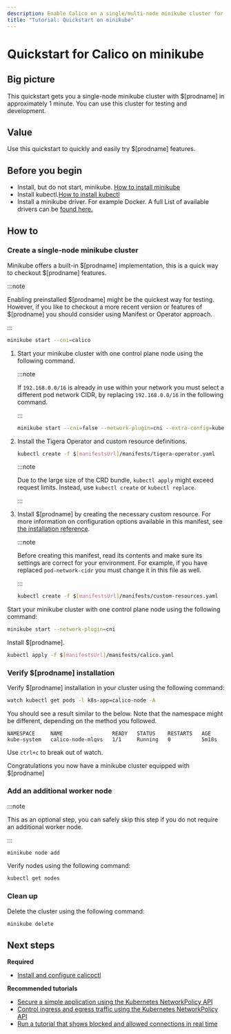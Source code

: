 ```yaml
---
description: Enable Calico on a single/multi-node minikube cluster for testing or development in under 1 minute.
title: "Tutorial: Quickstart on minikube"
---
```


# Quickstart for Calico on minikube


## Big picture

This quickstart gets you a single-node minikube cluster with $[prodname]
in approximately 1 minute. You can use this cluster for testing and
development.

## Value

Use this quickstart to quickly and easily try $[prodname] features.

## Before you begin

- Install, but do not start, minikube. [How to install minikube](https://minikube.sigs.k8s.io/docs/start/#what-youll-need)
- Install kubectl.[How to install kubectl](https://kubernetes.io/docs/tasks/tools/install-kubectl/)
- Install a minikube driver. For example Docker. A full List of available drivers can be [found here.](https://minikube.sigs.k8s.io/docs/drivers/)

## How to

### Create a single-node minikube cluster

<Tabs>
<TabItem label="Built-in $[prodname]" value="Built-in $[prodname]-0">

Minikube offers a built-in $[prodname] implementation, this is a quick way to checkout $[prodname] features.

:::note

Enabling preinstalled $[prodname] might be the quickest way for testing. However, if you like to checkout a more recent version or features of $[prodname] you should consider using Manifest or Operator approach.

:::

```bash
minikube start --cni=calico
```

</TabItem>
<TabItem label="Operator" value="Operator-1">

1. Start your minikube cluster with one control plane node using the following command.

   :::note

   If `192.168.0.0/16` is already in use within your network you must select a different pod network CIDR, by replacing `192.168.0.0/16` in the following command.

   :::

   ```bash
   minikube start --cni=false --network-plugin=cni --extra-config=kubeadm.pod-network-cidr=192.168.0.0/16 --subnet=172.16.0.0/24
   ```

2. Install the Tigera Operator and custom resource definitions.

   ```bash
   kubectl create -f $[manifestsUrl]/manifests/tigera-operator.yaml
   ```

   :::note

   Due to the large size of the CRD bundle, `kubectl apply` might exceed request limits. Instead, use `kubectl create` or `kubectl replace`.

   :::

3. Install $[prodname] by creating the necessary custom resource. For more information on configuration options available in this manifest, see [the installation reference](../../reference/installation/api.mdx).

   :::note

   Before creating this manifest, read its contents and make sure its settings are correct for your environment. For example,
   if you have replaced `pod-network-cidr` you must change it in this file as well.

   :::

   ```bash
   kubectl create -f $[manifestsUrl]/manifests/custom-resources.yaml
   ```

</TabItem>
<TabItem label="Manifest" value="Manifest-2">

Start your minikube cluster with one control plane node using the following command:

```bash
minikube start --network-plugin=cni
```

Install $[prodname].

```bash
kubectl apply -f $[manifestsUrl]/manifests/calico.yaml
```

</TabItem>
</Tabs>

### Verify $[prodname] installation

Verify $[prodname] installation in your cluster using the following command:

```bash
watch kubectl get pods -l k8s-app=calico-node -A
```

You should see a result similar to the below. Note that the namespace might be different, depending on the method you followed.

```
NAMESPACE     NAME                READY   STATUS    RESTARTS   AGE
kube-system   calico-node-mlqvs   1/1     Running   0          5m18s
```

Use `ctrl+c` to break out of watch.

Congratulations you now have a minikube cluster equipped with $[prodname]

### Add an additional worker node

:::note

This as an optional step, you can safely skip this step if you do not require an additional worker node.

:::

```bash
minikube node add
```

Verify nodes using the following command:

```bash
kubectl get nodes
```

### Clean up

Delete the cluster using the following command:

```bash
minikube delete
```

## Next steps

**Required**

- [Install and configure calicoctl](../../operations/calicoctl/install.mdx)

**Recommended tutorials**

- [Secure a simple application using the Kubernetes NetworkPolicy API](../../network-policy/get-started/kubernetes-policy/kubernetes-policy-basic.mdx)
- [Control ingress and egress traffic using the Kubernetes NetworkPolicy API](../../network-policy/get-started/kubernetes-policy/kubernetes-policy-advanced.mdx)
- [Run a tutorial that shows blocked and allowed connections in real time](../../network-policy/get-started/kubernetes-policy/kubernetes-demo.mdx)
